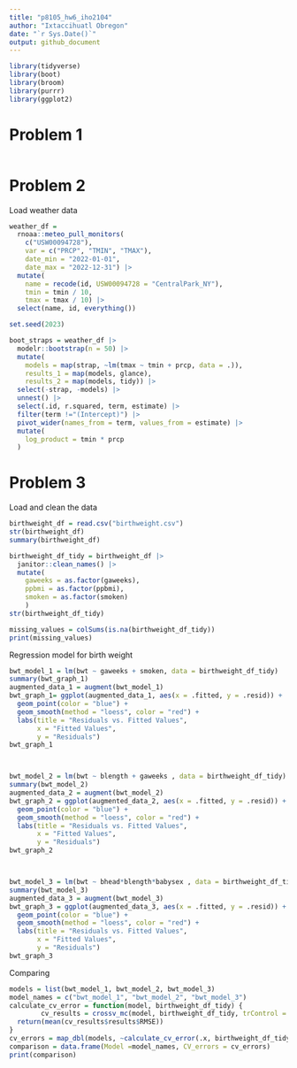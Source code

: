 ```yaml
---
title: "p8105_hw6_iho2104"
author: "Ixtaccihuatl Obregon"
date: "`r Sys.Date()`"
output: github_document
---
```


```r
library(tidyverse)
library(boot)
library(broom)
library(purrr)
library(ggplot2)
```

# Problem 1 

```r

```

# Problem 2

Load weather data

```r
weather_df = 
  rnoaa::meteo_pull_monitors(
    c("USW00094728"),
    var = c("PRCP", "TMIN", "TMAX"), 
    date_min = "2022-01-01",
    date_max = "2022-12-31") |>
  mutate(
    name = recode(id, USW00094728 = "CentralPark_NY"),
    tmin = tmin / 10,
    tmax = tmax / 10) |>
  select(name, id, everything())
```



```r

set.seed(2023)

boot_straps = weather_df |> 
  modelr::bootstrap(n = 50) |> 
  mutate(
    models = map(strap, ~lm(tmax ~ tmin + prcp, data = .)),
    results_1 = map(models, glance),
    results_2 = map(models, tidy)) |> 
  select(-strap, -models) |> 
  unnest() |>
  select(.id, r.squared, term, estimate) |> 
  filter(term !="(Intercept)") |> 
  pivot_wider(names_from = term, values_from = estimate) |> 
  mutate(
    log_product = tmin * prcp
  )

```


# Problem 3 

Load and clean the data

```r
birthweight_df = read.csv("birthweight.csv") 
str(birthweight_df)
summary(birthweight_df)

birthweight_df_tidy = birthweight_df |> 
  janitor::clean_names() |> 
  mutate( 
    gaweeks = as.factor(gaweeks),
    ppbmi = as.factor(ppbmi), 
    smoken = as.factor(smoken)
    )
str(birthweight_df_tidy)

missing_values = colSums(is.na(birthweight_df_tidy))
print(missing_values)

```

Regression model for birth weight 

```r
bwt_model_1 = lm(bwt ~ gaweeks + smoken, data = birthweight_df_tidy)
summary(bwt_graph_1)
augmented_data_1 = augment(bwt_model_1)
bwt_graph_1= ggplot(augmented_data_1, aes(x = .fitted, y = .resid)) +
  geom_point(color = "blue") +
  geom_smooth(method = "loess", color = "red") +
  labs(title = "Residuals vs. Fitted Values",
       x = "Fitted Values",
       y = "Residuals")
bwt_graph_1



bwt_model_2 = lm(bwt ~ blength + gaweeks , data = birthweight_df_tidy)
summary(bwt_model_2)
augmented_data_2 = augment(bwt_model_2)
bwt_graph_2 = ggplot(augmented_data_2, aes(x = .fitted, y = .resid)) +
  geom_point(color = "blue") +
  geom_smooth(method = "loess", color = "red") +
  labs(title = "Residuals vs. Fitted Values",
       x = "Fitted Values",
       y = "Residuals")
bwt_graph_2



bwt_model_3 = lm(bwt ~ bhead*blength*babysex , data = birthweight_df_tidy)
summary(bwt_model_3)
augmented_data_3 = augment(bwt_model_3)
bwt_graph_3 = ggplot(augmented_data_3, aes(x = .fitted, y = .resid)) +
  geom_point(color = "blue") +
  geom_smooth(method = "loess", color = "red") +
  labs(title = "Residuals vs. Fitted Values",
       x = "Fitted Values",
       y = "Residuals")
bwt_graph_3
```
Comparing 

```r
models = list(bwt_model_1, bwt_model_2, bwt_model_3)
model_names = c("bwt_model_1", "bwt_model_2", "bwt_model_3")
calculate_cv_error = function(model, birthweight_df_tidy) {
        cv_results = crossv_mc(model, birthweight_df_tidy, trControl = trainControl(method = "cv"))
  return(mean(cv_results$results$RMSE))
}
cv_errors = map_dbl(models, ~calculate_cv_error(.x, birthweight_df_tidy))
comparison = data.frame(Model =model_names, CV_errors = cv_errors)
print(comparison)
```
